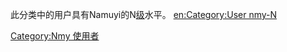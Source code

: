 此分类中的用户具有Namuyi的N[[Wikipedia:巴別#開始使用巴別語言模板|级]]水平。
[[Category:Nmy_使用者|Category:Nmy 使用者]]
[[en:Category:User_nmy-N|en:Category:User nmy-N]]